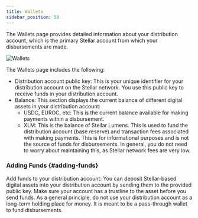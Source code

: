 ```yaml
---
title: Wallets
sidebar_position: 50
---
```


The Wallets page provides detailed information about your distribution account, which is the primary Stellar account from which your disbursements are made.

![Wallets](/assets/SDP/SDP23.png)

The Wallets page includes the following:

- Distribution account public key: This is your unique identifier for your distribution account on the Stellar network. You use this public key to receive funds in your distribution account.
- Balance: This section displays the current balance of different digital assets in your distribution account:
  - USDC, EUROC, etc: This is the current balance available for making payments within a disbursement.
  - XLM: This is the balance of Stellar Lumens. This is used to fund the distribution account (base reserve) and transaction fees associated with making payments. This is for informational purposes and is not the source of funds for disbursements. In general, you do not need to worry about maintaining this, as Stellar network fees are very low.

### Adding Funds {#adding-funds}

Add funds to your distribution account: You can deposit Stellar-based digital assets into your distribution account by sending them to the provided public key. Make sure your account has a trustline to the asset before you send funds. As a general principle, do not use your distribution account as a long-term holding place for money. It is meant to be a pass-through wallet to fund disbursements.
